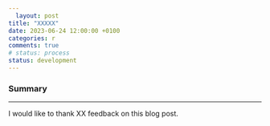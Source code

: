 ```yaml
---
  layout: post
title: "XXXXX"
date: 2023-06-24 12:00:00 +0100
categories: r
comments: true
# status: process
status: development
---
```

### Summary



---
  
  I would like to thank XX feedback on this blog post.

